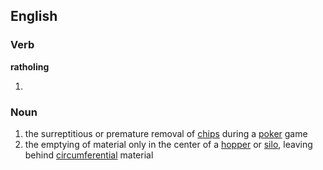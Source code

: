 ==English==
===Verb===
'''ratholing'''
# {{present participle of|rathole}}

===Noun===
{{en-noun}}
#the surreptitious or premature removal of [[chips]] during a [[poker]] game
#the emptying of material only in the center of a [[hopper]] or [[silo]], leaving behind [[circumferential]] material